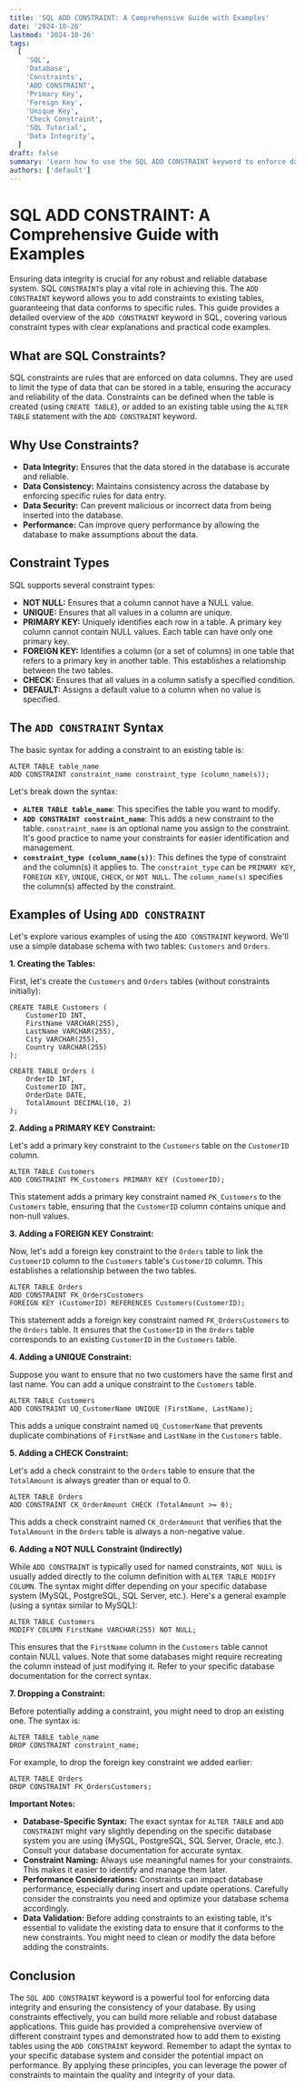 ```yaml
---
title: 'SQL ADD CONSTRAINT: A Comprehensive Guide with Examples'
date: '2024-10-26'
lastmod: '2024-10-26'
tags:
  [
    'SQL',
    'Database',
    'Constraints',
    'ADD CONSTRAINT',
    'Primary Key',
    'Foreign Key',
    'Unique Key',
    'Check Constraint',
    'SQL Tutorial',
    'Data Integrity',
  ]
draft: false
summary: 'Learn how to use the SQL ADD CONSTRAINT keyword to enforce data integrity in your database. This comprehensive guide covers primary keys, foreign keys, unique constraints, check constraints, and more with practical examples.'
authors: ['default']
---
```


# SQL ADD CONSTRAINT: A Comprehensive Guide with Examples

Ensuring data integrity is crucial for any robust and reliable database system. SQL `CONSTRAINT`s play a vital role in achieving this. The `ADD CONSTRAINT` keyword allows you to add constraints to existing tables, guaranteeing that data conforms to specific rules. This guide provides a detailed overview of the `ADD CONSTRAINT` keyword in SQL, covering various constraint types with clear explanations and practical code examples.

## What are SQL Constraints?

SQL constraints are rules that are enforced on data columns. They are used to limit the type of data that can be stored in a table, ensuring the accuracy and reliability of the data. Constraints can be defined when the table is created (using `CREATE TABLE`), or added to an existing table using the `ALTER TABLE` statement with the `ADD CONSTRAINT` keyword.

## Why Use Constraints?

- **Data Integrity:** Ensures that the data stored in the database is accurate and reliable.
- **Data Consistency:** Maintains consistency across the database by enforcing specific rules for data entry.
- **Data Security:** Can prevent malicious or incorrect data from being inserted into the database.
- **Performance:** Can improve query performance by allowing the database to make assumptions about the data.

## Constraint Types

SQL supports several constraint types:

- **NOT NULL:** Ensures that a column cannot have a NULL value.
- **UNIQUE:** Ensures that all values in a column are unique.
- **PRIMARY KEY:** Uniquely identifies each row in a table. A primary key column cannot contain NULL values. Each table can have only one primary key.
- **FOREIGN KEY:** Identifies a column (or a set of columns) in one table that refers to a primary key in another table. This establishes a relationship between the two tables.
- **CHECK:** Ensures that all values in a column satisfy a specified condition.
- **DEFAULT:** Assigns a default value to a column when no value is specified.

## The `ADD CONSTRAINT` Syntax

The basic syntax for adding a constraint to an existing table is:

```plaintext
ALTER TABLE table_name
ADD CONSTRAINT constraint_name constraint_type (column_name(s));
```

Let's break down the syntax:

- **`ALTER TABLE table_name`**: This specifies the table you want to modify.
- **`ADD CONSTRAINT constraint_name`**: This adds a new constraint to the table. `constraint_name` is an optional name you assign to the constraint. It's good practice to name your constraints for easier identification and management.
- **`constraint_type (column_name(s))`**: This defines the type of constraint and the column(s) it applies to. The `constraint_type` can be `PRIMARY KEY`, `FOREIGN KEY`, `UNIQUE`, `CHECK`, or `NOT NULL`. The `column_name(s)` specifies the column(s) affected by the constraint.

## Examples of Using `ADD CONSTRAINT`

Let's explore various examples of using the `ADD CONSTRAINT` keyword. We'll use a simple database schema with two tables: `Customers` and `Orders`.

**1. Creating the Tables:**

First, let's create the `Customers` and `Orders` tables (without constraints initially):

```plaintext
CREATE TABLE Customers (
    CustomerID INT,
    FirstName VARCHAR(255),
    LastName VARCHAR(255),
    City VARCHAR(255),
    Country VARCHAR(255)
);

CREATE TABLE Orders (
    OrderID INT,
    CustomerID INT,
    OrderDate DATE,
    TotalAmount DECIMAL(10, 2)
);
```

**2. Adding a PRIMARY KEY Constraint:**

Let's add a primary key constraint to the `Customers` table on the `CustomerID` column.

```plaintext
ALTER TABLE Customers
ADD CONSTRAINT PK_Customers PRIMARY KEY (CustomerID);
```

This statement adds a primary key constraint named `PK_Customers` to the `Customers` table, ensuring that the `CustomerID` column contains unique and non-null values.

**3. Adding a FOREIGN KEY Constraint:**

Now, let's add a foreign key constraint to the `Orders` table to link the `CustomerID` column to the `Customers` table's `CustomerID` column. This establishes a relationship between the two tables.

```plaintext
ALTER TABLE Orders
ADD CONSTRAINT FK_OrdersCustomers
FOREIGN KEY (CustomerID) REFERENCES Customers(CustomerID);
```

This statement adds a foreign key constraint named `FK_OrdersCustomers` to the `Orders` table. It ensures that the `CustomerID` in the `Orders` table corresponds to an existing `CustomerID` in the `Customers` table.

**4. Adding a UNIQUE Constraint:**

Suppose you want to ensure that no two customers have the same first and last name. You can add a unique constraint to the `Customers` table.

```plaintext
ALTER TABLE Customers
ADD CONSTRAINT UQ_CustomerName UNIQUE (FirstName, LastName);
```

This adds a unique constraint named `UQ_CustomerName` that prevents duplicate combinations of `FirstName` and `LastName` in the `Customers` table.

**5. Adding a CHECK Constraint:**

Let's add a check constraint to the `Orders` table to ensure that the `TotalAmount` is always greater than or equal to 0.

```plaintext
ALTER TABLE Orders
ADD CONSTRAINT CK_OrderAmount CHECK (TotalAmount >= 0);
```

This adds a check constraint named `CK_OrderAmount` that verifies that the `TotalAmount` in the `Orders` table is always a non-negative value.

**6. Adding a NOT NULL Constraint (Indirectly)**

While `ADD CONSTRAINT` is typically used for named constraints, `NOT NULL` is usually added directly to the column definition with `ALTER TABLE MODIFY COLUMN`. The syntax might differ depending on your specific database system (MySQL, PostgreSQL, SQL Server, etc.). Here's a general example (using a syntax similar to MySQL):

```plaintext
ALTER TABLE Customers
MODIFY COLUMN FirstName VARCHAR(255) NOT NULL;
```

This ensures that the `FirstName` column in the `Customers` table cannot contain NULL values. Note that some databases might require recreating the column instead of just modifying it. Refer to your specific database documentation for the correct syntax.

**7. Dropping a Constraint:**

Before potentially adding a constraint, you might need to drop an existing one. The syntax is:

```plaintext
ALTER TABLE table_name
DROP CONSTRAINT constraint_name;
```

For example, to drop the foreign key constraint we added earlier:

```plaintext
ALTER TABLE Orders
DROP CONSTRAINT FK_OrdersCustomers;
```

**Important Notes:**

- **Database-Specific Syntax:** The exact syntax for `ALTER TABLE` and `ADD CONSTRAINT` might vary slightly depending on the specific database system you are using (MySQL, PostgreSQL, SQL Server, Oracle, etc.). Consult your database documentation for accurate syntax.
- **Constraint Naming:** Always use meaningful names for your constraints. This makes it easier to identify and manage them later.
- **Performance Considerations:** Constraints can impact database performance, especially during insert and update operations. Carefully consider the constraints you need and optimize your database schema accordingly.
- **Data Validation:** Before adding constraints to an existing table, it's essential to validate the existing data to ensure that it conforms to the new constraints. You might need to clean or modify the data before adding the constraints.

## Conclusion

The `SQL ADD CONSTRAINT` keyword is a powerful tool for enforcing data integrity and ensuring the consistency of your database. By using constraints effectively, you can build more reliable and robust database applications. This guide has provided a comprehensive overview of different constraint types and demonstrated how to add them to existing tables using the `ADD CONSTRAINT` keyword. Remember to adapt the syntax to your specific database system and consider the potential impact on performance. By applying these principles, you can leverage the power of constraints to maintain the quality and integrity of your data.
